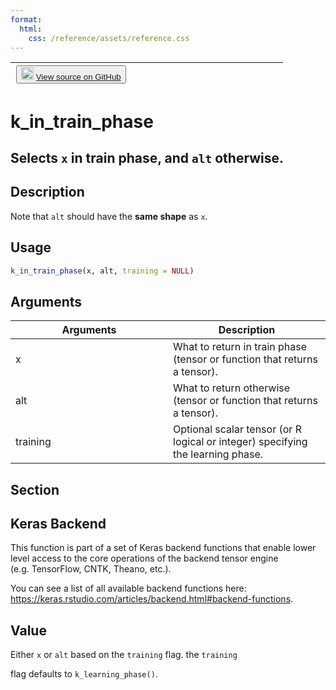 ```yaml
---
format:
  html:
    css: /reference/assets/reference.css
---
```


| <button class="button"> ![](/reference/assets/GitHub-Mark-32px.png){width="20"} [View source on GitHub](https://github.com/rstudio/keras//blob/main/R/backend.R#L1359) </button> |
|:------------------------------:|:--------------------------------------:|

# k_in_train_phase

## Selects `x` in train phase, and `alt` otherwise.

## Description
Note that `alt` should have the **same shape** as `x`. 


## Usage
```r
k_in_train_phase(x, alt, training = NULL) 
```

## Arguments
|Arguments|Description|
|---|---|
| x | What to return in train phase (tensor or function that returns a tensor). |
| alt | What to return otherwise (tensor or function that returns a tensor). |
| training | Optional scalar tensor (or R logical or integer) specifying the learning phase. |


## Section

## Keras Backend

This function is part of a set of Keras backend functions that enable lower level access to the core operations of the backend tensor engine (e.g. TensorFlow, CNTK, Theano, etc.). 

You can see a list of all available backend functions here: [https://keras.rstudio.com/articles/backend.html#backend-functions](https://keras.rstudio.com/articles/backend.html#backend-functions). 

## Value

Either `x` or `alt` based on the `training` flag. the `training`

flag defaults to `k_learning_phase()`. 




